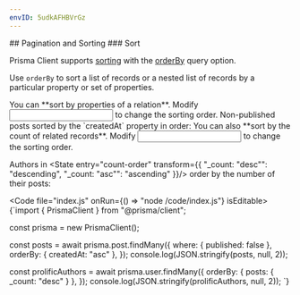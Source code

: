 ```yaml
---
envID: 5udkAFHBVrGz
---
```


<Columns>
<div>
## <Run /> Pagination and Sorting
###  Sort

Prisma Client supports [sorting](https://www.prisma.io/docs/concepts/components/prisma-client/filtering-and-sorting#sorting) with the [orderBy](https://prisma.io/docs/reference/api-reference/prisma-client-reference#orderby) query option.

Use `orderBy` to sort a list of records or a nested list of records by a particular property or set of properties.

<Highlight lines="5-8">
You can **sort by properties of a relation**. Modify <Input entry="order" values={["createdAt: \"asc\"", "createdAt: \"desc\""]} /> to change the sorting order.
</Highlight>
<Output type="array" position={1} noContentLabel="Waiting for data" >
Non-published posts sorted by the `createdAt` property in <State entry="order" transform={{ "createdAt: \"asc\"": "ascending", "createdAt: \"desc\"":"descending" }}/> order:
</Output>

<Highlight lines="11-13">
You can also **sort by the count of related records**. Modify <Input entry="count-order" values={["_count: \"asc\"", "_count: \"desc\""]} /> to change the sorting order.
</Highlight>
<Output type="array" position={2} noContentLabel="Waiting for data">

Authors in <State entry="count-order" transform={{ "_count: \"desc\"": "descending", "_count: \"asc\"": "ascending" }}/> order by the number of their posts:
</Output>
</div>

<Code file="index.js" onRun={() => "node /code/index.js"} isEditable>
{`import { PrismaClient } from "@prisma/client";

const prisma = new PrismaClient();

const posts = await prisma.post.findMany({
  where: { published: false },
  orderBy: { createdAt: "asc" },
});
console.log(JSON.stringify(posts, null, 2));

const prolificAuthors = await prisma.user.findMany({
  orderBy: { posts: { _count: "desc" } },
});
console.log(JSON.stringify(prolificAuthors, null, 2));
`}
</Code>
</Columns>

